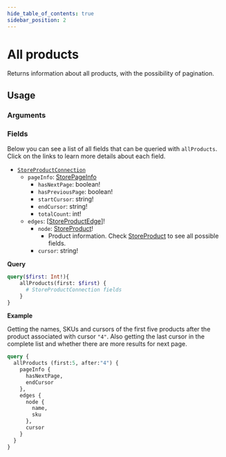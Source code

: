 ```yaml
---
hide_table_of_contents: true
sidebar_position: 2
---
```



# All products

Returns information about all products, with the possibility of pagination.

<div className="grid grid-cols-2 gap-20 pt-5">

<div>

## Usage

### Arguments

<PropsComponent
      name="first"
      type="Int"
      description="	Number of items that should return from the complete result list."
      required="true"
    />

<PropsComponent
      name="after"
      type="String"
      description="Product pagination argument, indicating the cursor corresponding to the item after which the results should be fetched."
    />

### Fields

Below you can see a list of all fields that can be queried with `allProducts`. Click on the links to learn more details about each field.

<ul>
  <li><a href="/reference/api/objects#storeproductconnection"><code>StoreProductConnection</code></a>
    <ul>
    <li><code>pageInfo</code>: <a href="/reference/api/objects/#storepageinfo">StorePageInfo</a>
      <ul>
      <li><code>hasNextPage</code>: boolean!</li>
      <li><code>hasPreviousPage</code>: boolean!</li>
      <li><code>startCursor</code>: string!</li>
      <li><code>endCursor</code>: string!</li>
      <li><code>totalCount</code>: int!</li>
      </ul>
    </li>
    <li><code>edges</code>: [<a href="/reference/api/objects/#storeproductedge">StoreProductEdge</a>]!
      <ul>
      <li><code>node</code>: <a href="/reference/api/objects/#storeproduct">StoreProduct</a>!
        <ul>
        <li>Product information. Check <a href="/reference/api/objects/#storeproduct">StoreProduct</a> to see all possible fields.</li>
        </ul>
      </li>
      <li><code>cursor</code>: string!</li>
      </ul>
    </li>
    </ul>
  </li>
</ul>


</div>
<div>


**Query**

```graphql
query($first: Int!){
    allProducts(first: $first) {
      # StoreProductConnection fields
    }
}
```

**Example**

Getting the names, SKUs and cursors of the first five products after the product associated with cursor `"4"`. Also getting the last cursor in the complete list and whether there are more results for next page.

```graphql
query {
  allProducts (first:5, after:"4") {
    pageInfo {
      hasNextPage,
      endCursor
    },
    edges {
      node {
        name,
        sku
      },
      cursor
    }
  }
}
```


</div>
</div>
